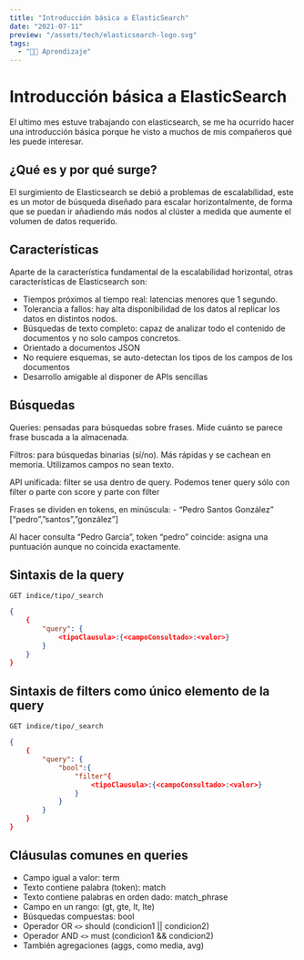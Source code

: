 ```yaml
---
title: "Introducción básica a ElasticSearch"
date: "2021-07-11"
preview: "/assets/tech/elasticsearch-logo.svg"
tags:
  - "👨‍💻 Aprendizaje"
---
```


# Introducción básica a ElasticSearch

El ultimo mes estuve trabajando con elasticsearch, se me ha ocurrido hacer una introducción básica porque he visto a muchos de mis compañeros qué les puede interesar.

## ¿Qué es y por qué surge?

El surgimiento de Elasticsearch se debió a problemas de escalabilidad, este es un motor de búsqueda diseñado para escalar horizontalmente, de forma que se puedan ir añadiendo más nodos al clúster a medida que aumente el volumen de datos requerido.

## Características

Aparte de la característica fundamental de la escalabilidad horizontal, otras características de Elasticsearch son:

- Tiempos próximos al tiempo real: latencias menores que 1 segundo.
- Tolerancia a fallos: hay alta disponibilidad de los datos al replicar los datos en distintos nodos.
- Búsquedas de texto completo: capaz de analizar todo el contenido de documentos y no solo campos concretos.
- Orientado a documentos JSON
- No requiere esquemas, se auto-detectan los tipos de los campos de los documentos
- Desarrollo amigable al disponer de APIs sencillas

## Búsquedas

Queries: pensadas para búsquedas sobre frases. Mide cuánto se parece frase buscada a la almacenada.

Filtros: para búsquedas binarias (sí/no). Más rápidas y se cachean en memoria. Utilizamos campos no sean texto.

API unificada: filter se usa dentro de query. Podemos tener query sólo con filter o parte con score y parte con filter

Frases se dividen en tokens, en minúscula: - “Pedro Santos González” [“pedro”,”santos”,”gonzález”]

Al hacer consulta “Pedro García”, token “pedro” coincide: asigna una puntuación aunque no coincida exactamente.

## Sintaxis de la query

```http
GET indice/tipo/_search
```

```json
{
    {
        "query": {
            <tipoClausula>:{<campoConsultado>:<valor>}
        }
    }
}
```

## Sintaxis de filters como único elemento de la query

```http
GET indice/tipo/_search
```

```json
{
    {
        "query": {
            "bool":{
                "filter"{
                    <tipoClausula>:{<campoConsultado>:<valor>}
                }
            }
        }
    }
}
```

## Cláusulas comunes en queries

- Campo igual a valor: term
- Texto contiene palabra (token): match
- Texto contiene palabras en orden dado: match_phrase
- Campo en un rango: (gt, gte, lt, lte)
- Búsquedas compuestas: bool
- Operador OR `<>` should (condicion1 || condicion2)
- Operador AND `<>` must (condicion1 && condicion2)
- También agregaciones (aggs, como media, avg)
